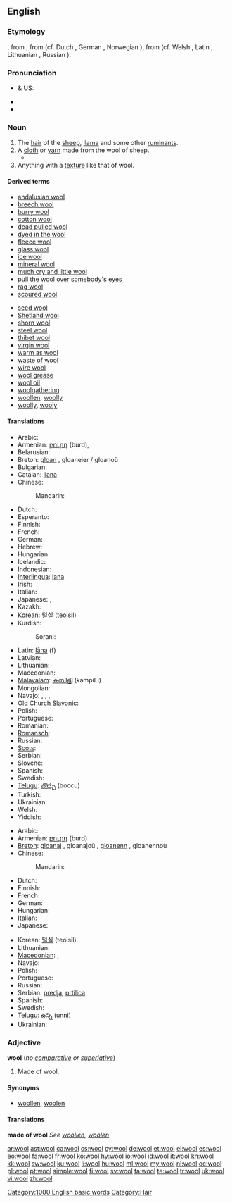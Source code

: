 {{also|Wool}}
==English==

===Etymology===
{{etyl|enm}} {{term|wolle|lang=enm}}, from {{etyl|ang}} {{term|wull|lang=ang}}, from {{proto|Germanic|wullō}} (cf. Dutch {{term|wol|lang=nl}}, German {{term|Wolle|lang=de}}, Norwegian {{term|ull|lang=no}}), from {{proto|Indo-European|h₂wĺ̥h₁neh₂}} (cf. Welsh {{term|gwlân|lang=cy}}, Latin {{term|lana|lāna|lang=la}}, Lithuanian {{term|vilna|vìlna|lang=lt}}, Russian {{term|волна|tr=volna|lang=ru}}).

===Pronunciation===
* {{a|RP}} & US: {{IPA|/wʊl/}}
* {{audio|en-us-wool.ogg|Audio (US)}}
* {{rhymes|ʊl}}

===Noun===
{{wikipedia}}
{{en-noun|-|s}}

# The [[hair]] of the [[sheep]], [[llama]] and some other [[ruminant]]s.
# A [[cloth]] or [[yarn]] made from the wool of sheep.
#* {{quote-news|2009|January 12|Mireya Navarro|It May Market Organic Alternatives, but Is Your Cleaner Really Greener?|New York Times|url=
|passage=Spielvogel said wet cleaning also has limitations; while it is fine for cottons and fabrics worn in warm climates, he said, it can damage heavy '''wools''' or structured clothes like suit jackets. }}
# Anything with a [[texture]] like that of wool.

====Derived terms====
{{top2}}
* [[andalusian wool]]
* [[breech wool]]
* [[burry wool]]
* [[cotton wool]]
* [[dead pulled wool]]
* [[dyed in the wool]]
* [[fleece wool]]
* [[glass wool]]
* [[ice wool]]
* [[mineral wool]]
* [[much cry and little wool]]
* [[pull the wool over somebody's eyes]]
* [[rag wool]]
* [[scoured wool]]
{{mid2}}
* [[seed wool]]
* [[Shetland wool]]
* [[shorn wool]]
* [[steel wool]]
* [[thibet wool]]
* [[virgin wool]]
* [[warm as wool]]
* [[waste of wool]]
* [[wire wool]]
* [[wool grease]]
* [[wool oil]]
* [[woolgathering]]
* [[woollen]], [[woolly]]
* [[woolly]], [[wooly]]
{{bottom}}

====Translations====
{{trans-top|hair of sheep, etc.}}
* Arabic: {{t|ar|صوف|m|tr=Suuf}}
* Armenian: [[բուրդ]] (burd), {{qualifier|archaic}} {{t-|hy|գեղմ|tr=geġm}}
* Belarusian: {{t+|be|воўна|f|tr=voŭna|xs=Belarusian}}
* Breton: [[gloan]] {{m}}, gloaneier / gloanoù {{p}}
* Bulgarian: {{t+|bg|вълна|f|tr=vălna|xs=Bulgarian}}
* Catalan: [[llana]] {{f}}
* Chinese:
*: Mandarin: {{t|cmn|羊毛|tr=yángmáo|sc=Hani}}
* Dutch: {{t+|nl|wol|m}}
* Esperanto: {{t-|eo|lano|xs=Esperanto}}
* Finnish: {{t+|fi|villa}}
* French: {{t+|fr|laine|f}}
* German: {{t+|de|Wolle|f}}
* Hebrew: {{t+|he|צמר|m|tr=tsémer}}
* Hungarian: {{t+|hu|gyapjú}}
* Icelandic: {{t+|is|ull}}
* Indonesian: {{t+|id|wol|xs=Indonesian}}
* [[Interlingua]]: [[lana]]
* Irish: {{t|ga|olann|f|xs=Irish}}
* Italian: {{t+|it|lana|f}}
* Japanese: {{t-|ja|ウール|tr=ūru}}, {{t|ja|羊毛|tr=ようもう, yōmō}}
* Kazakh: {{t|kk|жүн|tr=jün|sc=Cyrl|xs=Kazakh}}
* Korean: [[털실]] (teolsil)
* Kurdish:
*: Sorani: {{t|ku|خوری|tr=xurí|sc=ku-Arab}}
{{trans-mid}}
* Latin: [[lana|lāna]] (f)
* Latvian: {{t-|lv|vilna|f|xs=Latvian}}
* Lithuanian: {{t|lt|vilna|f}}
* Macedonian: {{t-|mk|волна|f|tr=vólna}}
* [[Malayalam]]: [[കമ്പിളി]] (kampiLi)
* Mongolian: {{t-|mn|ноос|tr=noos|sc=Cyrl|xs=Mongolian}}
* Navajo: {{tø|nv|aghaaʼ}}, {{tø|nv|dibé bighaaʼ}}, {{tø|nv|hakʼaz ayání bighaaʼ}}, {{tø|nv|shádiʼááhdę́ę́ʼ tłʼízí bighaaʼ}}
* [[Old Church Slavonic]]: {{tø|cu|вльна|f|tr=vlĭna|sc=Cyrs}}
* Polish: {{t+|pl|wełna|f}}
* Portuguese: {{t+|pt|lã|f}}
* Romanian: {{t+|ro|lână|f}}
* [[Romansch]]: {{t|rm|launa|f}}
* Russian: {{t+|ru|шерсть|f|tr=šerst’}}
* [[Scots]]: {{tø|sco|oo}}
* Serbian: {{t-|sr|вуна|f|sc=Cyrl}}
* Slovene: {{t+|sl|volna|f}}
* Spanish: {{t+|es|lana|f}}
* Swedish: {{t+|sv|ull|c}}
* [[Telugu]]: [[బొచ్చు]] (boccu)
* Turkish: {{t+|tr|yün}}
* Ukrainian: {{t-|uk|вовна|f|tr=vóvna|xs=Ukrainian}}
* Welsh: {{t|cy|gwlân|m|xs=Welsh}}
* Yiddish: {{t|yi|וואָל|tr=vol|sc=Hebr}}
{{trans-bottom}}

{{trans-top|cloth or yarn}}
* Arabic: {{Arab|[[صوف]]}} {{unicode|(ʂu:f)}}
* Armenian: [[բուրդ]] (burd)
* [[Breton]]: [[gloanaj]] {{m}}, gloanajoù {{p}}, [[gloanenn]] {{f}}, gloanennoù {{p}}
* Chinese:
*: Mandarin: {{t|cmn|羊毛|tr=yángmáo|sc=Hani}}
* Dutch: {{t+|nl|wol}}
* Finnish: {{t+|fi|villa}}
* French: {{t+|fr|laine|f}}
* German: {{t+|de|Wolle|f}}
* Hungarian: {{t+|hu|gyapjú}}
* Italian: {{t+|it|lana|f}}
* Japanese: {{t|ja|羊毛|tr=ようもう, yōmō}}
{{trans-mid}}
* Korean: [[털실]] (teolsil)
* Lithuanian: {{t|lt|vilnonas|m}}
* [[Macedonian]]: {{t|mk|волница|f|tr=vólnica}}, {{t|mk|преѓа|f|tr=préǵa}}
* Navajo: {{tø|nv|aghaaʼ}}
* Polish: {{t+|pl|wełna|f}}
* Portuguese: {{t+|pt|lã|f}}
* Russian: {{t+|ru|шерсть|f|tr=šerst’}}
* Serbian: [[predja]], [[prtilica]]
* Spanish: {{t+|es|lana|f}}
* Swedish: {{t-|sv|ylle|n}}
* [[Telugu]]: [[ఉన్ని]] (unni)
* Ukrainian: {{t-|uk|вовна|f|tr=vóvna|xs=Ukrainian}}
{{trans-bottom}}

{{trans-top|anything with a texture like that of wool}}
{{trans-mid}}
{{trans-bottom}}

===Adjective===
'''wool''' (''no [[comparative]] or [[superlative]]'')

# Made of wool.

====Synonyms====
* [[woollen]], [[woolen]]

====Translations====
'''made of wool'''
''See [[woollen]], [[woolen]]''

[[Category:1000 English basic words]]
[[Category:Hair]]

[[ar:wool]]
[[ast:wool]]
[[ca:wool]]
[[cs:wool]]
[[cy:wool]]
[[de:wool]]
[[et:wool]]
[[el:wool]]
[[es:wool]]
[[eo:wool]]
[[fa:wool]]
[[fr:wool]]
[[ko:wool]]
[[hy:wool]]
[[io:wool]]
[[id:wool]]
[[it:wool]]
[[kn:wool]]
[[kk:wool]]
[[sw:wool]]
[[ku:wool]]
[[li:wool]]
[[hu:wool]]
[[ml:wool]]
[[my:wool]]
[[nl:wool]]
[[oc:wool]]
[[pl:wool]]
[[pt:wool]]
[[simple:wool]]
[[fi:wool]]
[[sv:wool]]
[[ta:wool]]
[[te:wool]]
[[tr:wool]]
[[uk:wool]]
[[vi:wool]]
[[zh:wool]]